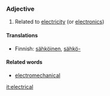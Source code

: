 ===Adjective===
#Related to [[electricity]] (or [[electronics]])

====Translations====
*Finnish: [[sähköinen]], [[sähkö-]]

====Related words====

*[[electromechanical]]

[[it:electrical]]